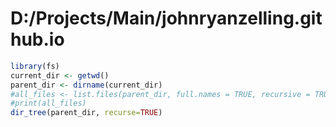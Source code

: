 # D:/Projects/Main/johnryanzelling.github.io

```r
library(fs)
current_dir <- getwd()
parent_dir <- dirname(current_dir)
#all_files <- list.files(parent_dir, full.names = TRUE, recursive = TRUE)
#print(all_files)
dir_tree(parent_dir, recurse=TRUE)

```